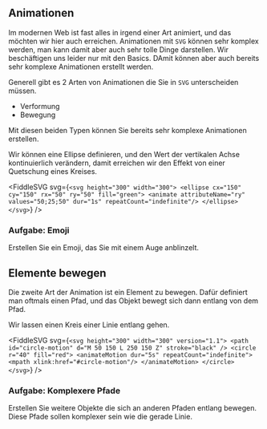 
<Chapter>

## Animationen

<section>

Im modernen Web ist fast alles in irgend einer Art animiert, und das möchten wir
hier auch erreichen. Animationen mit `SVG` können sehr komplex werden, man kann
damit aber auch sehr tolle Dinge darstellen. Wir beschäftigen uns leider nur mit
den Basics. DAmit können aber auch bereits sehr komplexe Animationen erstellt
werden.

Generell gibt es 2 Arten von Animationen die Sie in `SVG` unterscheiden müssen.

- Verformung
- Bewegung

Mit diesen beiden Typen können Sie bereits sehr komplexe Animationen erstellen.

</section>

<Example title="Ellipse zerquetschen">

Wir können eine Ellipse definieren, und den Wert der vertikalen Achse
kontinuierlich verändern, damit erreichen wir den Effekt von einer Quetschung
eines Kreises.

<FiddleSVG
  svg={`<svg height="300" width="300">
    <ellipse cx="150" cy="150" rx="50" ry="50" fill="green">
      <animate attributeName="ry" values="50;25;50" dur="1s" repeatCount="indefinite"/>
    </ellipse>
</svg>`}
/>

### Aufgabe: Emoji

Erstellen Sie ein Emoji, das Sie mit einem Auge anblinzelt.

</Example>

## Elemente bewegen

<section>

Die zweite Art der Animation ist ein Element zu bewegen. Dafür definiert man
oftmals einen Pfad, und das Objekt bewegt sich dann entlang von dem Pfad.

</section>

<Example title="Im Kreis drehen">

Wir lassen einen Kreis einer Linie entlang gehen.

<FiddleSVG
  svg={`<svg height="300" width="300" version="1.1">
    <path id="circle-motion" d="M 50 150 L 250 150 Z" stroke="black" />
    <circle r="40" fill="red">
      <animateMotion dur="5s" repeatCount="indefinite">
        <mpath xlink:href="#circle-motion"/>
      </animateMotion>
    </circle>
</svg>`}
/>

### Aufgabe: Komplexere Pfade

Erstellen Sie weitere Objekte die sich an anderen Pfaden entlang bewegen. Diese
Pfade sollen komplexer sein wie die gerade Linie.

</Example>

</Chapter>
